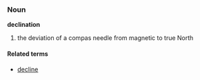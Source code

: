 ===Noun===
'''declination'''
#the deviation of a compas needle from magnetic to true North

====Related terms====
*[[decline]]